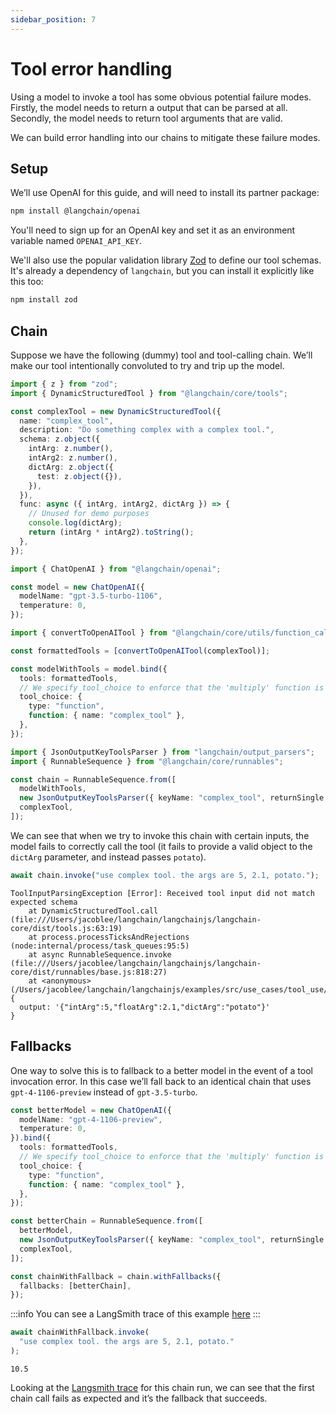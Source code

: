 ```yaml
---
sidebar_position: 7
---
```


# Tool error handling

Using a model to invoke a tool has some obvious potential failure modes. Firstly, the model needs to return a output that can be parsed at all. Secondly, the model needs to return tool arguments that are valid.

We can build error handling into our chains to mitigate these failure modes.

## Setup

We’ll use OpenAI for this guide, and will need to install its partner package:


<IntegrationInstallTooltip></IntegrationInstallTooltip>

```bash npm2yarn
npm install @langchain/openai
```

You'll need to sign up for an OpenAI key and set it as an environment variable named `OPENAI_API_KEY`.

We'll also use the popular validation library [Zod](https://zod.dev) to define our tool schemas. It's already
a dependency of `langchain`, but you can install it explicitly like this too:

```bash npm2yarn
npm install zod
```

## Chain

Suppose we have the following (dummy) tool and tool-calling chain. We’ll make our tool intentionally convoluted to try and trip up the model.

```ts
import { z } from "zod";
import { DynamicStructuredTool } from "@langchain/core/tools";

const complexTool = new DynamicStructuredTool({
  name: "complex_tool",
  description: "Do something complex with a complex tool.",
  schema: z.object({
    intArg: z.number(),
    intArg2: z.number(),
    dictArg: z.object({
      test: z.object({}),
    }),
  }),
  func: async ({ intArg, intArg2, dictArg }) => {
    // Unused for demo purposes
    console.log(dictArg);
    return (intArg * intArg2).toString();
  },
});

import { ChatOpenAI } from "@langchain/openai";

const model = new ChatOpenAI({
  modelName: "gpt-3.5-turbo-1106",
  temperature: 0,
});

import { convertToOpenAITool } from "@langchain/core/utils/function_calling";

const formattedTools = [convertToOpenAITool(complexTool)];

const modelWithTools = model.bind({
  tools: formattedTools,
  // We specify tool_choice to enforce that the 'multiply' function is called by the model.
  tool_choice: {
    type: "function",
    function: { name: "complex_tool" },
  },
});

import { JsonOutputKeyToolsParser } from "langchain/output_parsers";
import { RunnableSequence } from "@langchain/core/runnables";

const chain = RunnableSequence.from([
  modelWithTools,
  new JsonOutputKeyToolsParser({ keyName: "complex_tool", returnSingle: true }),
  complexTool,
]);
```

We can see that when we try to invoke this chain with certain inputs,
the model fails to correctly call the tool (it fails to provide a valid object to the `dictArg` parameter, and instead passes `potato`).

```ts
await chain.invoke("use complex tool. the args are 5, 2.1, potato.");
```

```
ToolInputParsingException [Error]: Received tool input did not match expected schema
    at DynamicStructuredTool.call (file:///Users/jacoblee/langchain/langchainjs/langchain-core/dist/tools.js:63:19)
    at process.processTicksAndRejections (node:internal/process/task_queues:95:5)
    at async RunnableSequence.invoke (file:///Users/jacoblee/langchain/langchainjs/langchain-core/dist/runnables/base.js:818:27)
    at <anonymous> (/Users/jacoblee/langchain/langchainjs/examples/src/use_cases/tool_use/tool_error_handling_intro.ts:50:3) {
  output: '{"intArg":5,"floatArg":2.1,"dictArg":"potato"}'
}
```

## Fallbacks

One way to solve this is to fallback to a better model in the event of a tool invocation error. In this case we’ll fall back to an identical chain that uses `gpt-4-1106-preview` instead of `gpt-3.5-turbo`.

```ts
const betterModel = new ChatOpenAI({
  modelName: "gpt-4-1106-preview",
  temperature: 0,
}).bind({
  tools: formattedTools,
  // We specify tool_choice to enforce that the 'multiply' function is called by the model.
  tool_choice: {
    type: "function",
    function: { name: "complex_tool" },
  },
});

const betterChain = RunnableSequence.from([
  betterModel,
  new JsonOutputKeyToolsParser({ keyName: "complex_tool", returnSingle: true }),
  complexTool,
]);

const chainWithFallback = chain.withFallbacks({
  fallbacks: [betterChain],
});
```

:::info
You can see a LangSmith trace of this example [here](https://smith.langchain.com/public/a1f0cac4-4b59-4d0e-8612-44a2e4b51c75/r)
:::

```ts
await chainWithFallback.invoke(
  "use complex tool. the args are 5, 2.1, potato."
);
```

```
10.5
```

Looking at the [Langsmith trace](https://smith.langchain.com/public/a1f0cac4-4b59-4d0e-8612-44a2e4b51c75/r) for this chain run,
we can see that the first chain call fails as expected and it’s the fallback that succeeds.

